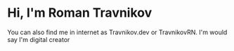 # Hi, I'm Roman Travnikov

You can also find me in internet as Travnikov.dev or TravnikovRN. I'm would say I'm digital creator